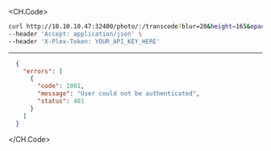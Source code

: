 
<CH.Code>
```bash Example Request
curl http://10.10.10.47:32400/photo/:/transcode?blur=20&height=165&opacity=548814&url=%2Flibrary%2Fmetadata%2F49564%2Fthumb%2F1654258204&width=110 \
--header 'Accept: application/json' \
--header 'X-Plex-Token: YOUR_API_KEY_HERE'
```
---

```json Example Response
  {
    "errors": [
      {
        "code": 1001,
        "message": "User could not be authenticated",
        "status": 401
      }
    ]
  }
```
</CH.Code>
